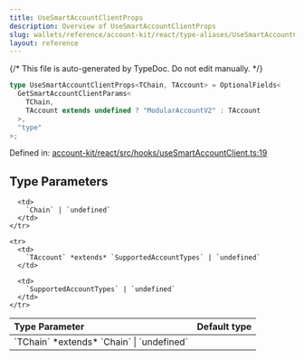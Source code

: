 ```yaml
---
title: UseSmartAccountClientProps
description: Overview of UseSmartAccountClientProps
slug: wallets/reference/account-kit/react/type-aliases/UseSmartAccountClientProps
layout: reference
---
```


{/* This file is auto-generated by TypeDoc. Do not edit manually. */}

```ts
type UseSmartAccountClientProps<TChain, TAccount> = OptionalFields<
  GetSmartAccountClientParams<
    TChain,
    TAccount extends undefined ? "ModularAccountV2" : TAccount
  >,
  "type"
>;
```

Defined in: [account-kit/react/src/hooks/useSmartAccountClient.ts:19](https://github.com/alchemyplatform/aa-sdk/blob/dc58c113ff1eeb06d4b3f76c505cbbaad47db8fc/account-kit/react/src/hooks/useSmartAccountClient.ts#L19)

## Type Parameters

<table>
  <thead>
    <tr>
      <th align="left">Type Parameter</th>
      <th align="left">Default type</th>
    </tr>
  </thead>

  <tbody>
    <tr>
      <td>
        `TChain` *extends* `Chain` | `undefined`
      </td>

      <td>
        `Chain` | `undefined`
      </td>
    </tr>

    <tr>
      <td>
        `TAccount` *extends* `SupportedAccountTypes` | `undefined`
      </td>

      <td>
        `SupportedAccountTypes` | `undefined`
      </td>
    </tr>

  </tbody>
</table>
